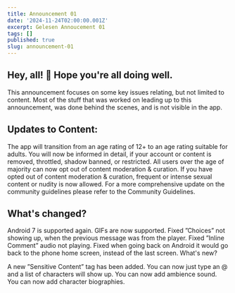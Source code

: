 ```yaml
---
title: Announcement 01
date: '2024-11-24T02:00:00.001Z'
excerpt: Gelesen Annoucement 01
tags: []
published: true
slug: announcement-01
---
```

## Hey, all! 👋 Hope you're all doing well.

This announcement focuses on some key issues relating, but not limited to content.
Most of the stuff that was worked on leading up to this announcement, was done behind the scenes, and is not visible in the app.

## Updates to Content:

The app will transition from an age rating of 12+ to an age rating suitable for adults.
You will now be informed in detail, if your account or content is removed, throttled, shadow banned, or restricted.
All users over the age of majority can now opt out of content moderation & curation.
If you have opted out of content moderation & curation, frequent or intense sexual content or nudity is now allowed.
For a more comprehensive update on the community guidelines please refer to the Community Guidelines.

## What's changed?

Android 7 is supported again.
GIFs are now supported.
Fixed ”Choices” not showing up, when the previous message was from the player.
Fixed ”Inline Comment” audio not playing.
Fixed when going back on Android it would go back to the phone home screen, instead of the last screen.
What's new?

A new ”Sensitive Content” tag has been added.
You can now just type an @ and a list of characters will show up.
You can now add ambience sound.
You can now add character biographies.
